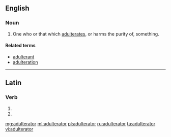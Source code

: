 ==English==

===Noun===
{{en-noun}}

# One who or that which [[adulterate]]s, or harms the purity of, something.

====Related terms====
* [[adulterant]]
* [[adulteration]]

----

==Latin==

===Verb===
{{la-verb-form|adulterātor}}

# {{conjugation of|adulterō||2|s|futr|pasv|impr|lang=la}}
# {{conjugation of|adulterō||3|s|futr|pasv|impr|lang=la}}

[[mg:adulterator]]
[[ml:adulterator]]
[[pl:adulterator]]
[[ru:adulterator]]
[[ta:adulterator]]
[[vi:adulterator]]